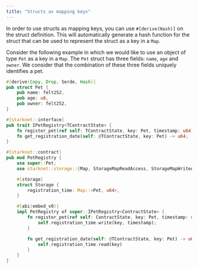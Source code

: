 ```yaml
---
title: "Structs as mapping keys"
---
```


In order to use structs as mapping keys, you can use `#[derive(Hash)]` on the struct definition. This will automatically generate a hash function for the struct that can be used to represent the struct as a key in a `Map`.

Consider the following example in which we would like to use an object of
type `Pet` as a key in a `Map`. The `Pet` struct has three fields: `name`, `age` and `owner`. We consider that the combination of these three fields uniquely identifies a pet.

```rust
#[derive(Copy, Drop, Serde, Hash)]
pub struct Pet {
    pub name: felt252,
    pub age: u8,
    pub owner: felt252,
}

#[starknet::interface]
pub trait IPetRegistry<TContractState> {
    fn register_pet(ref self: TContractState, key: Pet, timestamp: u64);
    fn get_registration_date(self: @TContractState, key: Pet) -> u64;
}

#[starknet::contract]
pub mod PetRegistry {
    use super::Pet;
    use starknet::storage::{Map, StorageMapReadAccess, StorageMapWriteAccess};

    #[storage]
    struct Storage {
        registration_time: Map::<Pet, u64>,
    }

    #[abi(embed_v0)]
    impl PetRegistry of super::IPetRegistry<ContractState> {
        fn register_pet(ref self: ContractState, key: Pet, timestamp: u64) {
            self.registration_time.write(key, timestamp);
        }

        fn get_registration_date(self: @TContractState, key: Pet) -> u64 {
            self.registration_time.read(key)
        }
    }
}
```
